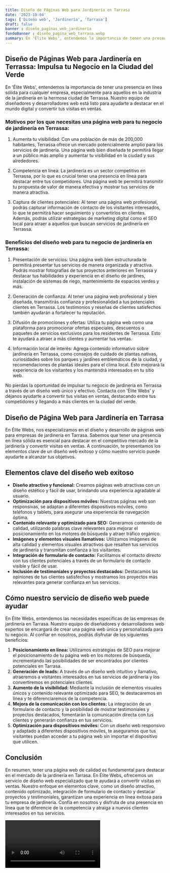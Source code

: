 ```yaml
---
title: Diseño de Páginas Web para Jardinería en Tarrasa
date: '2023-10-04'
tags: ['Diseño web', 'Jardinería', 'Tarrasa']
draft: false
banner : diseño_paginas_web_jardinería
fondoBanner : diseño_pagina_web_tarrasa.webp
summary: En 'Élite Webs', entendemos la importancia de tener una presencia en línea sólida para cualquier empresa, especialmente para aquellos en la industria de la jardinería en la hermosa ciudad de Terrassa. Nuestro equipo de diseñadores y desarrolladores web está listo para ayudarte a destacar en el mundo digital y convertir tus visitas en ventas.
---
```


## Diseño de Páginas Web para Jardinería en Terrassa: Impulsa tu Negocio en la Ciudad del Verde

En 'Élite Webs', entendemos la importancia de tener una presencia en línea sólida para cualquier empresa, especialmente para aquellos en la industria de la jardinería en la hermosa ciudad de Terrassa. Nuestro equipo de diseñadores y desarrolladores web está listo para ayudarte a destacar en el mundo digital y convertir tus visitas en ventas.

### Motivos por los que necesitas una página web para tu negocio de jardinería en Terrassa:

1. Aumenta tu visibilidad: Con una población de más de 200,000 habitantes, Terrassa ofrece un mercado potencialmente amplio para los servicios de jardinería. Una página web bien diseñada te permitirá llegar a un público más amplio y aumentar tu visibilidad en la ciudad y sus alrededores.

2. Competencia en línea: La jardinería es un sector competitivo en Terrassa, por lo que es crucial tener una presencia en línea para destacar entre tus competidores. Una página web te permitirá transmitir tu propuesta de valor de manera efectiva y mostrar tus servicios de manera atractiva.

3. Captura de clientes potenciales: Al tener una página web profesional, podrás capturar información de contacto de los visitantes interesados, lo que te permitirá hacer seguimiento y convertirlos en clientes. Además, podrás utilizar estrategias de marketing digital como el SEO local para atraer a aquellos que buscan servicios de jardinería en Terrassa.

### Beneficios del diseño web para tu negocio de jardinería en Terrassa:

1. Presentación de servicios: Una página web bien estructurada te permitirá presentar tus servicios de manera organizada y atractiva. Podrás mostrar fotografías de tus proyectos anteriores en Terrassa y destacar tus habilidades y experiencia en el diseño de jardines, instalación de sistemas de riego, mantenimiento de espacios verdes y más.

2. Generación de confianza: Al tener una página web profesional y bien diseñada, transmitirás confianza y profesionalidad a tus potenciales clientes en Terrassa. Los testimonios y reseñas de clientes satisfechos también ayudarán a fortalecer tu reputación.

3. Difusión de promociones y ofertas: Utiliza tu página web como una plataforma para promocionar ofertas especiales, descuentos o paquetes de servicios exclusivos para los residentes de Terrassa. Esto te ayudará a atraer a más clientes y aumentar tus ventas.

4. Información local de interés: Agrega contenido informativo sobre jardinería en Terrassa, como consejos de cuidado de plantas nativas, curiosidades sobre los parques y jardines emblemáticos de la ciudad, y recomendaciones de plantas ideales para el clima local. Esto mejorará la experiencia de los visitantes y los mantendrá interesados en tu sitio web.

No pierdas la oportunidad de impulsar tu negocio de jardinería en Terrassa a través de un diseño web único y efectivo. Contacta con 'Élite Webs' y déjanos ayudarte a convertir tus visitas en ventas, destacando entre tus competidores y llegando a más clientes en la ciudad del verde.

<GifSeo />

<Cta />

## Diseño de Página Web para Jardinería en Tarrasa

En Élite Webs, nos especializamos en el diseño y desarrollo de páginas web para empresas de jardinería en Tarrasa. Sabemos que tener una presencia en línea sólida es esencial para destacar en el competitivo mercado de la jardinería y convertir visitas en ventas. A continuación, te presentamos los elementos clave de un diseño web exitoso y cómo nuestro servicio puede ayudarte a alcanzar tus objetivos.

## Elementos clave del diseño web exitoso

- **Diseño atractivo y funcional:** Creamos páginas web atractivas con un diseño estético y fácil de usar, brindando una experiencia agradable al usuario.
- **Optimización para dispositivos móviles:** Nuestras páginas web son responsivas, se adaptan a diferentes dispositivos móviles, como teléfonos y tablets, para asegurar una experiencia de navegación óptima.
- **Contenido relevante y optimizado para SEO:** Generamos contenido de calidad, utilizando palabras clave relevantes para mejorar el posicionamiento en los motores de búsqueda y atraer tráfico orgánico.
- **Imágenes y elementos visuales llamativos:** Utilizamos imágenes de alta calidad y elementos visuales atractivos que resalten tus servicios de jardinería y transmitan confianza a los visitantes.
- **Integración de formulario de contacto:** Facilitamos el contacto directo con tus clientes potenciales a través de un formulario de contacto visible y fácil de usar.
- **Inclusión de testimoniales y proyectos destacados:** Destacamos las opiniones de tus clientes satisfechos y mostramos los proyectos más relevantes para generar confianza en tus servicios.

## Cómo nuestro servicio de diseño web puede ayudar

En Élite Webs, entendemos las necesidades específicas de las empresas de jardinería en Tarrasa. Nuestro equipo de diseñadores y desarrolladores web expertos se encargará de crear una página web única y personalizada para tu negocio. Al confiar en nosotros, podrás disfrutar de los siguientes beneficios:

1. **Posicionamiento en línea:** Utilizamos estrategias de SEO para mejorar el posicionamiento de tu página web en los motores de búsqueda, incrementando las posibilidades de ser encontrados por clientes potenciales en Tarrasa.
2. **Generación de leads:** A través de un diseño web intuitivo y llamativo, atraeremos a visitantes interesados en tus servicios de jardinería y los convertiremos en potenciales clientes.
3. **Aumento de la visibilidad:** Mediante la inclusión de elementos visuales únicos y contenido relevante optimizado para SEO, te destacaremos en línea y te diferenciaremos de la competencia.
4. **Mejora de la comunicación con los clientes:** La integración de un formulario de contacto y la posibilidad de mostrar testimoniales y proyectos destacados, fomentarán la comunicación directa con tus clientes y generarán confianza en tus servicios.
5. **Optimización para dispositivos móviles:** Con un diseño web responsivo y adaptado a diferentes dispositivos móviles, te aseguramos que tus visitantes puedan acceder a tu página web sin importar el dispositivo que utilicen.

## Conclusión

En resumen, tener una página web de calidad es fundamental para destacar en el mercado de la jardinería en Tarrasa. En Élite Webs, ofrecemos un servicio de diseño web especializado que te ayudará a convertir visitas en ventas. Nuestro enfoque en elementos clave, como un diseño atractivo, contenido optimizado, integración de formulario de contacto y destacar proyectos y testimoniales, garantizan una experiencia en línea exitosa para tu empresa de jardinería. Confía en nosotros y disfruta de una presencia en línea que te diferencie de la competencia y atraiga a nuevos clientes interesados en tus servicios.

<Video />

<CtaBot job='Jardinería' city='Tarrasa'/>

<Gmaps query='Tarrasa+españa+maps' />